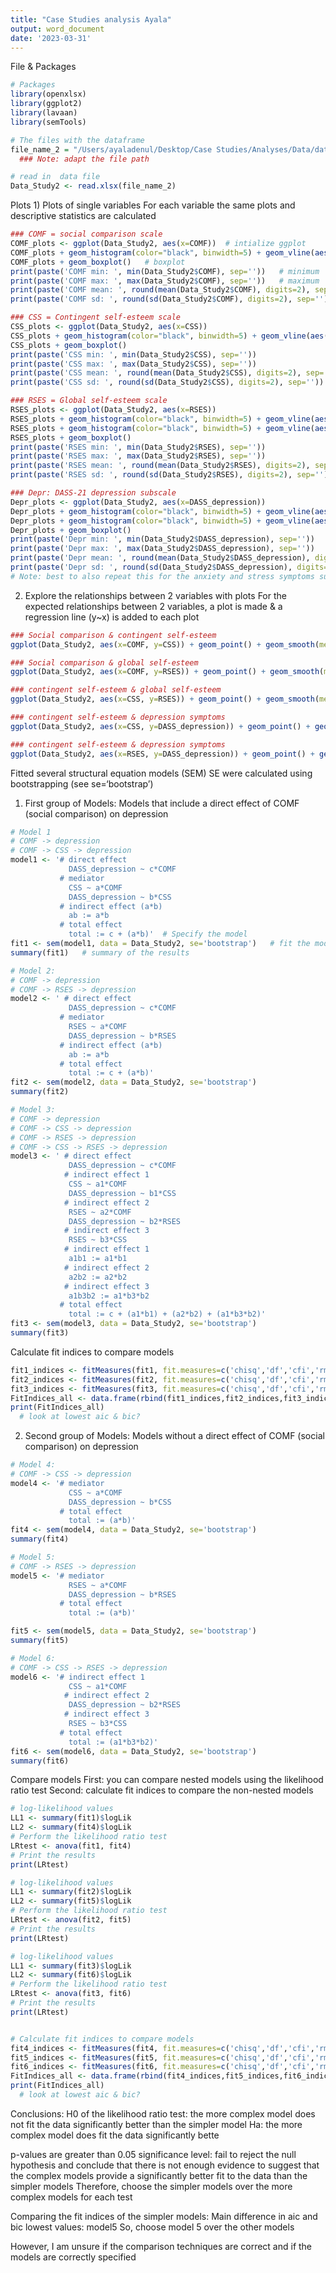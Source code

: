 ```yaml
---
title: "Case Studies analysis Ayala"
output: word_document
date: '2023-03-31'
---
```

File & Packages
```r
# Packages
library(openxlsx)
library(ggplot2)
library(lavaan)
library(semTools)

# The files with the dataframe
file_name_2 = "/Users/ayaladenul/Desktop/Case Studies/Analyses/Data/dataset_study2_OSF.xlsx"
  ### Note: adapt the file path

# read in  data file
Data_Study2 <- read.xlsx(file_name_2)
```


Plots
1) Plots of single variables
For each variable the same plots and descriptive statistics are calculated
```r
### COMF = social comparison scale
COMF_plots <- ggplot(Data_Study2, aes(x=COMF))  # intialize ggplot
COMF_plots + geom_histogram(color="black", binwidth=5) + geom_vline(aes(xintercept=mean(COMF)), color="black", linewidth=1)   # histogram with mean
COMF_plots + geom_boxplot()   # boxplot
print(paste('COMF min: ', min(Data_Study2$COMF), sep=''))   # minimum
print(paste('COMF max: ', max(Data_Study2$COMF), sep=''))   # maximum
print(paste('COMF mean: ', round(mean(Data_Study2$COMF), digits=2), sep=''))  # mean
print(paste('COMF sd: ', round(sd(Data_Study2$COMF), digits=2), sep=''))  # standard deviation

### CSS = Contingent self-esteem scale
CSS_plots <- ggplot(Data_Study2, aes(x=CSS))
CSS_plots + geom_histogram(color="black", binwidth=5) + geom_vline(aes(xintercept=mean(CSS)), color="black", size=1)
CSS_plots + geom_boxplot()
print(paste('CSS min: ', min(Data_Study2$CSS), sep=''))
print(paste('CSS max: ', max(Data_Study2$CSS), sep=''))
print(paste('CSS mean: ', round(mean(Data_Study2$CSS), digits=2), sep=''))
print(paste('CSS sd: ', round(sd(Data_Study2$CSS), digits=2), sep=''))

### RSES = Global self-esteem scale
RSES_plots <- ggplot(Data_Study2, aes(x=RSES))
RSES_plots + geom_histogram(color="black", binwidth=5) + geom_vline(aes(xintercept=mean(RSES)), color="black", size=1)
RSES_plots + geom_histogram(color="black", binwidth=5) + geom_vline(aes(xintercept=mean(RSES)), color="black", size=1) 
RSES_plots + geom_boxplot()
print(paste('RSES min: ', min(Data_Study2$RSES), sep=''))
print(paste('RSES max: ', max(Data_Study2$RSES), sep=''))
print(paste('RSES mean: ', round(mean(Data_Study2$RSES), digits=2), sep=''))
print(paste('RSES sd: ', round(sd(Data_Study2$RSES), digits=2), sep=''))

### Depr: DASS-21 depression subscale
Depr_plots <- ggplot(Data_Study2, aes(x=DASS_depression))
Depr_plots + geom_histogram(color="black", binwidth=5) + geom_vline(aes(xintercept=mean(DASS_depression)), color="black", size=1)
Depr_plots + geom_histogram(color="black", binwidth=5) + geom_vline(aes(xintercept=mean(DASS_depression)), color="black", size=1) 
Depr_plots + geom_boxplot()
print(paste('Depr min: ', min(Data_Study2$DASS_depression), sep=''))
print(paste('Depr max: ', max(Data_Study2$DASS_depression), sep=''))
print(paste('Depr mean: ', round(mean(Data_Study2$DASS_depression), digits=2), sep=''))
print(paste('Depr sd: ', round(sd(Data_Study2$DASS_depression), digits=2), sep=''))
# Note: best to also repeat this for the anxiety and stress symptoms subscale of the DASS-21
```

2) Explore the relationships between 2 variables with plots
For the expected relationships between 2 variables, a plot is made
& a regression line (y~x) is added to each plot
```r
### Social comparison & contingent self-esteem
ggplot(Data_Study2, aes(x=COMF, y=CSS)) + geom_point() + geom_smooth(method = "lm", formula = y ~ x)  # positive relaltionship

### Social comparison & global self-esteem
ggplot(Data_Study2, aes(x=COMF, y=RSES)) + geom_point() + geom_smooth(method = "lm", formula = y ~ x)  # small negative relationship

### contingent self-esteem & global self-esteem
ggplot(Data_Study2, aes(x=CSS, y=RSES)) + geom_point() + geom_smooth(method = "lm", formula = y ~ x)  # negative relationship

### contingent self-esteem & depression symptoms
ggplot(Data_Study2, aes(x=CSS, y=DASS_depression)) + geom_point() + geom_smooth(method = "lm", formula = y ~ x)  # positive relationship

### contingent self-esteem & depression symptoms
ggplot(Data_Study2, aes(x=RSES, y=DASS_depression)) + geom_point() + geom_smooth(method = "lm", formula = y ~ x)  # negative relationship
```


Fitted several structural equation models (SEM)
SE were calculated using bootstrapping (see se='bootstrap')

1) First group of Models:
Models that include a direct effect of COMF (social comparison) on depression
```r
# Model 1
# COMF -> depression 
# COMF -> CSS -> depression
model1 <- '# direct effect
             DASS_depression ~ c*COMF
           # mediator
             CSS ~ a*COMF
             DASS_depression ~ b*CSS
           # indirect effect (a*b)
             ab := a*b
           # total effect
             total := c + (a*b)'  # Specify the model
fit1 <- sem(model1, data = Data_Study2, se='bootstrap')   # fit the model using SEM 
summary(fit1)   # summary of the results

# Model 2: 
# COMF -> depression
# COMF -> RSES -> depression
model2 <- ' # direct effect
             DASS_depression ~ c*COMF
           # mediator
             RSES ~ a*COMF
             DASS_depression ~ b*RSES
           # indirect effect (a*b)
             ab := a*b
           # total effect
             total := c + (a*b)'
fit2 <- sem(model2, data = Data_Study2, se='bootstrap')
summary(fit2)

# Model 3: 
# COMF -> depression 
# COMF -> CSS -> depression 
# COMF -> RSES -> depression
# COMF -> CSS -> RSES -> depression
model3 <- ' # direct effect
             DASS_depression ~ c*COMF
            # indirect effect 1
             CSS ~ a1*COMF
             DASS_depression ~ b1*CSS
            # indirect effect 2
             RSES ~ a2*COMF
             DASS_depression ~ b2*RSES
            # indirect effect 3 
             RSES ~ b3*CSS
            # indirect effect 1
             a1b1 := a1*b1
            # indirect effect 2
             a2b2 := a2*b2
            # indirect effect 3
             a1b3b2 := a1*b3*b2
           # total effect
             total := c + (a1*b1) + (a2*b2) + (a1*b3*b2)'
fit3 <- sem(model3, data = Data_Study2, se='bootstrap')
summary(fit3)
```

Calculate fit indices to compare models
```r
fit1_indices <- fitMeasures(fit1, fit.measures=c('chisq','df','cfi','rmsea','aic','bic'))
fit2_indices <- fitMeasures(fit2, fit.measures=c('chisq','df','cfi','rmsea','aic','bic'))
fit3_indices <- fitMeasures(fit3, fit.measures=c('chisq','df','cfi','rmsea','aic','bic'))
FitIndices_all <- data.frame(rbind(fit1_indices,fit2_indices,fit3_indices)) 
print(FitIndices_all)
  # look at lowest aic & bic?
```

2) Second group of Models:
Models without a direct effect of COMF (social comparison) on depression
```r
# Model 4: 
# COMF -> CSS -> depression
model4 <- '# mediator
             CSS ~ a*COMF
             DASS_depression ~ b*CSS
           # total effect
             total := (a*b)'
fit4 <- sem(model4, data = Data_Study2, se='bootstrap')
summary(fit4)

# Model 5: 
# COMF -> RSES -> depression
model5 <- '# mediator
             RSES ~ a*COMF
             DASS_depression ~ b*RSES
           # total effect
             total := (a*b)'

fit5 <- sem(model5, data = Data_Study2, se='bootstrap')
summary(fit5)

# Model 6: 
# COMF -> CSS -> RSES -> depression
model6 <- '# indirect effect 1
             CSS ~ a1*COMF
            # indirect effect 2
             DASS_depression ~ b2*RSES
            # indirect effect 3 
             RSES ~ b3*CSS
           # total effect
             total := (a1*b3*b2)'
fit6 <- sem(model6, data = Data_Study2, se='bootstrap')
summary(fit6)
```

Compare models
First: you can compare nested models using the likelihood ratio test
Second: calculate fit indices to compare the non-nested models
```r
# log-likelihood values
LL1 <- summary(fit1)$logLik
LL2 <- summary(fit4)$logLik
# Perform the likelihood ratio test
LRtest <- anova(fit1, fit4)
# Print the results
print(LRtest)

# log-likelihood values
LL1 <- summary(fit2)$logLik
LL2 <- summary(fit5)$logLik
# Perform the likelihood ratio test
LRtest <- anova(fit2, fit5)
# Print the results
print(LRtest)

# log-likelihood values
LL1 <- summary(fit3)$logLik
LL2 <- summary(fit6)$logLik
# Perform the likelihood ratio test
LRtest <- anova(fit3, fit6)
# Print the results
print(LRtest)


# Calculate fit indices to compare models 
fit4_indices <- fitMeasures(fit4, fit.measures=c('chisq','df','cfi','rmsea','aic','bic'))
fit5_indices <- fitMeasures(fit5, fit.measures=c('chisq','df','cfi','rmsea','aic','bic'))
fit6_indices <- fitMeasures(fit6, fit.measures=c('chisq','df','cfi','rmsea','aic','bic'))
FitIndices_all <- data.frame(rbind(fit4_indices,fit5_indices,fit6_indices))
print(FitIndices_all)
  # look at lowest aic & bic?
```

Conclusions: 
H0 of the likelihood ratio test: the more complex model does not fit the data significantly better than the simpler model
Ha: the more complex model does fit the data significantly bette

p-values are greater than 0.05 significance level: fail to reject the null hypothesis 
and conclude that there is not enough evidence to suggest that the complex models provide a significantly better fit to the data than the simpler models
Therefore, choose the simpler models over the more complex models for each test


Comparing the fit indices of the simpler models:
Main difference in aic and bic
lowest values: model5
So, choose model 5 over the other models


However, I am unsure if the comparison techniques are correct 
and if the models are correctly specified
